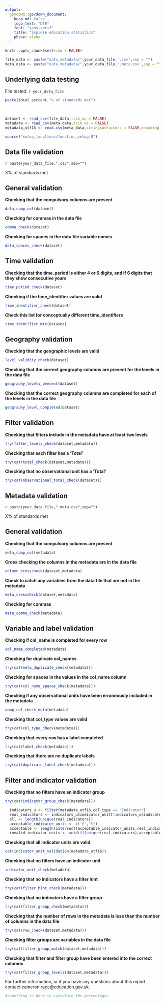```yaml
---
output:
  govdown::govdown_document:
    keep_md: false
    logo_text: "DfE"
    font: "sans-serif"
    title: "Explore education statistics"
    phase: alpha
---
```

```r
knitr::opts_chunk$set(echo = FALSE)

file_data <- paste("data_metadata/",your_data_file,'.csv',sep = "")
meta_data <- paste("data_metadata/",your_data_file,'.meta.csv',sep = "")
```
## Underlying data testing {caption="`r Sys.time()`"} 
File tested: `r your_data_file` 

```r
paste(total_percent,"% of standards met")
```

<br>
```r
dataset <- read_csv(file_data,trim_ws = FALSE)
metadata <- read_csv(meta_data,trim_ws = FALSE)
metadata_utf16 <- read.csv(meta_data,stringsAsFactors = FALSE,encoding = "UTF-16")
```

```r
source("setup_functions/function_setup.R")
```
::: {.tabset}

## Data file validation

`r paste(your_data_file,".csv",sep="")`


X% of standards met

:::{.accordion}

## General validation
 **Checking that the compulsory columns are present**
```r
data_comp_col(dataset)
```

 **Checking for commas in the data file**
```r
comma_check(dataset)
```

 **Checking for spaces in the data file variable names**
```r
data_spaces_check(dataset)
```

## Time validation
 **Checking that the time_period is either 4 or 6 digits, and if 6 digits that they show  consecutive years**
```r
time_period_check(dataset)
```

 **Checking if the time_identifier values are valid**
```r
time_identifier_check(dataset)
```

 **Check this list for conceptually different time_identifiers**
```r
time_identifier_mix(dataset)
```


## Geography validation
 **Checking that the geographic levels are valid**
```r
level_validity_check(dataset)
```

 **Checking that the correct geography columns are present for the levels in the data file**
```r
geography_levels_present(dataset)
```

 **Checking that the correct geography columns are completed for each of the levels in the data file**
```r
geography_level_completed(dataset)
```

## Filter validation

 **Checking that filters include in the metadata have at least two levels**
```r
try(filter_levels_check(dataset,metadata))
```

 **Checking that each filter has a 'Total'**
```r
try(cat(total_check(dataset,metadata)))
```
 
 **Checking that no observational unit has a 'Total'**
```r
try(cat(observational_total_check(dataset)))
```
:::

## Metadata validation

`r paste(your_data_file,".meta.csv",sep="")`


X% of standards met

::: {.accordion}
## General validation

 **Checking that the compulsory columns are present**
```r
meta_comp_col(metadata)
```

 **Cross checking the columns in the metadata are in the data file**
```r
column_crosscheck(dataset,metadata)
```

 **Check to catch any variables from the data file that are not in the metadata**
```r
meta_crosscheck(dataset,metadata)
```

 **Checking for commas**
```r
meta_comma_check(metadata)
```

## Variable and label validation

 **Checking if col_name is completed for every row**
```r
col_name_completed(metadata)
```

 **Checking for duplicate col_names**
```r
try(cat(meta_duplicate_check(metadata)))
```

 **Checking for spaces in the values in the col_name column**
```r
try(cat(col_name_spaces_check(metadata)))
```

 **Checking if any observational units have been erroneously included in the metadata**
```r
comp_col_check_meta(metadata)
```

 **Checking that col_type values are valid**
```r
try(cat(col_type_check(metadata)))
```

 **Checking that every row has a label completed**
```r
try(cat(label_check(metadata)))
```
 
 **Checking that there are no duplicate labels**
```r
try(cat(duplicate_label_check(metadata)))
```

## Filter and indicator validation

 **Checking that no filters have an indicator group**
```r
try(cat(indicator_group_check(metadata)))
```

```r
  indicators_u <- filter(metadata_utf16,col_type == "Indicator")
  real_indicators <- indicators_u$indicator_unit[!indicators_u$indicator_unit == ""]
  all <- length(unique(real_indicators))
  acceptable_indicator_units <- c('£',"%")
  acceptable <- length(intersect(acceptable_indicator_units,real_indicators))
  invalid_indicator_units <- setdiff(unique(real_indicators),acceptable_indicator_units)
```

 **Checking that all indicator units are valid**
```r
cat(indicator_unit_validation(metadata_utf16))
```

 **Checking that no filters have an indicator unit**
```r
indicator_unit_check(metadata)
```

 **Checking that no indicators have a filter hint**
```r
try(cat(filter_hint_check(metadata)))
```

 **Checking that no indicators have a filter group**
```r
try(cat(filter_group_check(metadata)))
```

 **Checking that the number of rows in the metadata is less than the number of columns in the data file**
```r
try(cat(row_check(dataset,metadata)))
```

 **Checking filter groups are variables in the data file**
```r
try(cat(filter_group_match(dataset,metadata)))
```

 **Checking that filter and filter group have been entered into the correct columns**
```r
try(cat(filter_group_levels(dataset,metadata)))
```


:::
:::

:::{.details summary="Further information"}
:::{.warning}
 For further information, or if you have any questions about this report contact cameron.race@education.gov.uk.
:::
:::

```r
#something in here to calculate the percentages

```